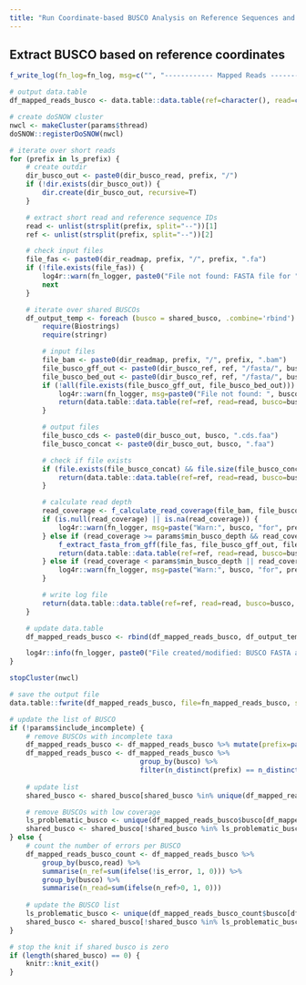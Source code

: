 ```yaml
---
title: "Run Coordinate-based BUSCO Analysis on Reference Sequences and Mapped Reads"
---
```


## Extract BUSCO based on reference coordinates
```r
f_write_log(fn_log=fn_log, msg=c("", "------------ Mapped Reads ----------"))

# output data.table
df_mapped_reads_busco <- data.table::data.table(ref=character(), read=character(), busco=character(), is_error=logical())

# create doSNOW cluster
nwcl <- makeCluster(params$thread)
doSNOW::registerDoSNOW(nwcl)

# iterate over short reads
for (prefix in ls_prefix) {
    # create outdir
    dir_busco_out <- paste0(dir_busco_read, prefix, "/")
    if (!dir.exists(dir_busco_out)) {
        dir.create(dir_busco_out, recursive=T)
    }

    # extract short read and reference sequence IDs
    read <- unlist(strsplit(prefix, split="--"))[1]
    ref <- unlist(strsplit(prefix, split="--"))[2]

    # check input files
    file_fas <- paste0(dir_readmap, prefix, "/", prefix, ".fa")
    if (!file.exists(file_fas)) {
        log4r::warn(fn_logger, paste0("File not found: FASTA file for ", prefix, ". Skipped."))
        next
    }

    # iterate over shared BUSCOs
    df_output_temp <- foreach (busco = shared_busco, .combine='rbind') %dopar% {
        require(Biostrings)
        require(stringr)

        # input files
        file_bam <- paste0(dir_readmap, prefix, "/", prefix, ".bam")
        file_busco_gff_out <- paste0(dir_busco_ref, ref, "/fasta/", busco, ".gff")
        file_busco_bed_out <- paste0(dir_busco_ref, ref, "/fasta/", busco, ".bed")
        if (!all(file.exists(file_busco_gff_out, file_busco_bed_out))) {
            log4r::warn(fn_logger, msg=paste0("File not found: ", busco, " GFF or BED for ", ref, ". Skipped."))
            return(data.table::data.table(ref=ref, read=read, busco=busco, is_error=TRUE))
        }

        # output files
        file_busco_cds <- paste0(dir_busco_out, busco, ".cds.faa")
        file_busco_concat <- paste0(dir_busco_out, busco, ".faa")

        # check if file exists
        if (file.exists(file_busco_concat) && file.size(file_busco_concat) != 0L && !params$redo) {
            return(data.table::data.table(ref=ref, read=read, busco=busco, is_error=FALSE))
        }

        # calculate read depth
        read_coverage <- f_calculate_read_coverage(file_bam, file_busco_bed_out, params$exe_samtools)
        if (is.null(read_coverage) || is.na(read_coverage)) {
            log4r::warn(fn_logger, msg=paste("Warn:", busco, "for", prefix, "has invalid coverage"))
        } else if (read_coverage >= params$min_busco_depth && read_coverage <= params$max_busco_depth) {
            f_extract_fasta_from_gff(file_fas, file_busco_gff_out, file_busco_cds, file_busco_concat, params$exe_gffread)
            return(data.table::data.table(ref=ref, read=read, busco=busco, is_error=FALSE))
        } else if (read_coverage < params$min_busco_depth || read_coverage > params$max_busco_depth) {
            log4r::warn(fn_logger, msg=paste("Warn:", busco, "for", prefix, "has average CDS read depth of", read_coverage))
        }

        # write log file
        return(data.table::data.table(ref=ref, read=read, busco=busco, is_error=TRUE))
    }

    # update data.table
    df_mapped_reads_busco <- rbind(df_mapped_reads_busco, df_output_temp)

    log4r::info(fn_logger, paste0("File created/modified: BUSCO FASTA alignments for ", prefix, "."))
}

stopCluster(nwcl)

# save the output file
data.table::fwrite(df_mapped_reads_busco, file=fn_mapped_reads_busco, sep="\t", quote=F)

# update the list of BUSCO
if (!params$include_incomplete) {
    # remove BUSCOs with incomplete taxa
    df_mapped_reads_busco <- df_mapped_reads_busco %>% mutate(prefix=paste0(read,"--",ref))
    df_mapped_reads_busco <- df_mapped_reads_busco %>%
                                group_by(busco) %>%
                                filter(n_distinct(prefix) == n_distinct(df_mapped_reads_busco$prefix))
    
    # update list
    shared_busco <- shared_busco[shared_busco %in% unique(df_mapped_reads_busco$busco)]

    # remove BUSCOs with low coverage
    ls_problematic_busco <- unique(df_mapped_reads_busco$busco[df_mapped_reads_busco$is_error])
    shared_busco <- shared_busco[!shared_busco %in% ls_problematic_busco]
} else {
    # count the number of errors per BUSCO
    df_mapped_reads_busco_count <- df_mapped_reads_busco %>%
        group_by(busco,read) %>%
        summarise(n_ref=sum(ifelse(!is_error, 1, 0))) %>%
        group_by(busco) %>%
        summarise(n_read=sum(ifelse(n_ref>0, 1, 0)))
    
    # update the BUSCO list
    ls_problematic_busco <- unique(df_mapped_reads_busco_count$busco[df_mapped_reads_busco_count$n_read < params$min_taxa])
    shared_busco <- shared_busco[!shared_busco %in% ls_problematic_busco]
}

# stop the knit if shared busco is zero
if (length(shared_busco) == 0) {
    knitr::knit_exit()
}
```